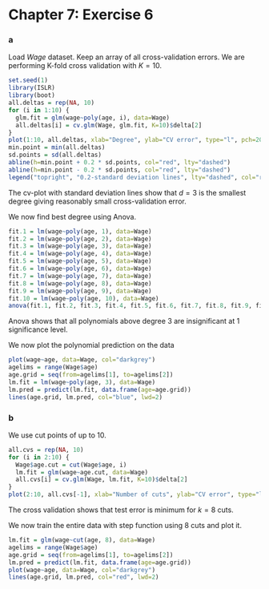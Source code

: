 Chapter 7: Exercise 6
========================================================

### a
Load $Wage$ dataset. Keep an array of all cross-validation errors. We are performing K-fold cross validation with $K=10$.
```r
set.seed(1)
library(ISLR)
library(boot)
all.deltas = rep(NA, 10)
for (i in 1:10) {
  glm.fit = glm(wage~poly(age, i), data=Wage)
  all.deltas[i] = cv.glm(Wage, glm.fit, K=10)$delta[2]
}
plot(1:10, all.deltas, xlab="Degree", ylab="CV error", type="l", pch=20, lwd=2, ylim=c(1590, 1700))
min.point = min(all.deltas)
sd.points = sd(all.deltas)
abline(h=min.point + 0.2 * sd.points, col="red", lty="dashed")
abline(h=min.point - 0.2 * sd.points, col="red", lty="dashed")
legend("topright", "0.2-standard deviation lines", lty="dashed", col="red")
```
The cv-plot with standard deviation lines show that $d=3$ is the smallest degree giving reasonably small cross-validation error.

We now find best degree using Anova.

```r
fit.1 = lm(wage~poly(age, 1), data=Wage)
fit.2 = lm(wage~poly(age, 2), data=Wage)
fit.3 = lm(wage~poly(age, 3), data=Wage)
fit.4 = lm(wage~poly(age, 4), data=Wage)
fit.5 = lm(wage~poly(age, 5), data=Wage)
fit.6 = lm(wage~poly(age, 6), data=Wage)
fit.7 = lm(wage~poly(age, 7), data=Wage)
fit.8 = lm(wage~poly(age, 8), data=Wage)
fit.9 = lm(wage~poly(age, 9), data=Wage)
fit.10 = lm(wage~poly(age, 10), data=Wage)
anova(fit.1, fit.2, fit.3, fit.4, fit.5, fit.6, fit.7, fit.8, fit.9, fit.10)
```
Anova shows that all polynomials above degree $3$ are insignificant at $1%$ significance level.

We now plot the polynomial prediction on the data
```r
plot(wage~age, data=Wage, col="darkgrey")
agelims = range(Wage$age)
age.grid = seq(from=agelims[1], to=agelims[2])
lm.fit = lm(wage~poly(age, 3), data=Wage)
lm.pred = predict(lm.fit, data.frame(age=age.grid))
lines(age.grid, lm.pred, col="blue", lwd=2)
```

### b
We use cut points of up to 10.
```r
all.cvs = rep(NA, 10)
for (i in 2:10) {
  Wage$age.cut = cut(Wage$age, i)
  lm.fit = glm(wage~age.cut, data=Wage)
  all.cvs[i] = cv.glm(Wage, lm.fit, K=10)$delta[2]
}
plot(2:10, all.cvs[-1], xlab="Number of cuts", ylab="CV error", type="l", pch=20, lwd=2)
```
The cross validation shows that test error is minimum for $k=8$ cuts.

We now train the entire data with step function using $8$ cuts and plot it.
```r
lm.fit = glm(wage~cut(age, 8), data=Wage)
agelims = range(Wage$age)
age.grid = seq(from=agelims[1], to=agelims[2])
lm.pred = predict(lm.fit, data.frame(age=age.grid))
plot(wage~age, data=Wage, col="darkgrey")
lines(age.grid, lm.pred, col="red", lwd=2)
```